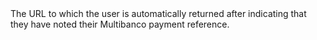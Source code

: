   
<ResponseField name="ReturnURL" type="string" >  
<MaxLength255Characters />    
The URL to which the user is automatically returned after indicating that they have noted their Multibanco payment reference.  
</ResponseField>
